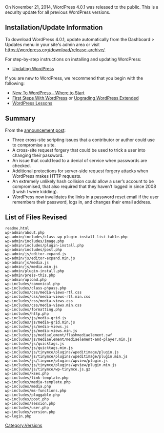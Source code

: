 {{Languages|
{{en|Version 4.0.1}}
{{ja|Version 4.0.1}}
}}

On November 21, 2014, WordPress 4.0.1 was released to the public. This is a security update for all previous WordPress versions.

== Installation/Update Information ==
To download WordPress 4.0.1, update automatically from the Dashboard > Updates menu in your site's admin area or visit https://wordpress.org/download/release-archive/.

For step-by-step instructions on installing and updating WordPress:
* [[Updating WordPress]]

If you are new to WordPress, we recommend that you begin with the following:
* [[New To WordPress - Where to Start]]
* [[First Steps With WordPress]] or [[Upgrading WordPress Extended]]
* [[WordPress Lessons]]

== Summary ==
From the [https://wordpress.org/news/2014/11/wordpress-4-0-1/ announcement post]:

* Three cross-site scripting issues that a contributor or author could use to compromise a site.
* A cross-site request forgery that could be used to trick a user into changing their password.
* An issue that could lead to a denial of service when passwords are checked.
* Additional protections for server-side request forgery attacks when WordPress makes HTTP requests.
* An extremely unlikely hash collision could allow a user’s account to be compromised, that also required that they haven’t logged in since 2008 (I wish I were kidding).
* WordPress now invalidates the links in a password reset email if the user remembers their password, logs in, and changes their email address.

== List of Files Revised ==
<pre>
readme.html
wp-admin/about.php
wp-admin/includes/class-wp-plugin-install-list-table.php
wp-admin/includes/image.php
wp-admin/includes/plugin-install.php
wp-admin/includes/post.php
wp-admin/js/editor-expand.js
wp-admin/js/editor-expand.min.js
wp-admin/js/media.js
wp-admin/js/media.min.js
wp-admin/plugin-install.php
wp-admin/press-this.php
wp-admin/upload.php
wp-includes/canonical.php
wp-includes/class-phpass.php
wp-includes/css/media-views-rtl.css
wp-includes/css/media-views-rtl.min.css
wp-includes/css/media-views.css
wp-includes/css/media-views.min.css
wp-includes/formatting.php
wp-includes/http.php
wp-includes/js/media-grid.js
wp-includes/js/media-grid.min.js
wp-includes/js/media-views.js
wp-includes/js/media-views.min.js
wp-includes/js/mediaelement/flashmediaelement.swf
wp-includes/js/mediaelement/mediaelement-and-player.min.js
wp-includes/js/quicktags.js
wp-includes/js/quicktags.min.js
wp-includes/js/tinymce/plugins/wpeditimage/plugin.js
wp-includes/js/tinymce/plugins/wpeditimage/plugin.min.js
wp-includes/js/tinymce/plugins/wpview/plugin.js
wp-includes/js/tinymce/plugins/wpview/plugin.min.js
wp-includes/js/tinymce/wp-tinymce.js.gz
wp-includes/kses.php
wp-includes/link-template.php
wp-includes/media-template.php
wp-includes/media.php
wp-includes/ms-functions.php
wp-includes/pluggable.php
wp-includes/post.php
wp-includes/session.php
wp-includes/user.php
wp-includes/version.php
wp-login.php
</pre>

{{Versions}}

[[Category:Versions]]